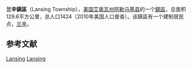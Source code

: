 {{noteTA
|G1=USState
}}
{{Infobox settlement
|official_name            = 兰辛鎮區
|native_name = Lansing Township
|settlement_type          = [[鎮區_(美国)|鎮區]]
|nickname                 = 
|motto                    =

<!-- Images -->
|image_skyline            = 
|imagesize                = 
|image_caption            = 
|image_flag               = 
|image_seal               =

<!-- Maps -->
|image_map                = Map highlighting Lansing Township, Allamakee County, Iowa.svg
|mapsize                  = 
|map_caption              = 
|image_map1               = 
|mapsize1                 = 
|map_caption1             =

<!-- Location -->
|coordinates_display      = inline,title
|coordinates_region       = US-IA
|subdivision_type         = 国家
|subdivision_name         = 美国
|subdivision_type1        = [[美国行政区划|州]]
|subdivision_name1        = 艾奥瓦州
|subdivision_type2        = [[艾奥瓦州行政区划|县]]
|subdivision_name2        = [[阿勒马基县|阿勒马基县]]

|area_footnotes           = 
|area_magnitude           = 
|area_total_km2           = 129.6
|area_land_km2            = 118.09
|area_water_km2           = 11.5
|unit_pref                = Imperial
|area_total_sq_mi         = 50.04
|area_land_sq_mi          = 45.6
|area_water_sq_mi         = 4.44

<!-- Population -->
|population_as_of         = 2010年
|population_footnotes     = 
|population_total         = 1424
|population_density_km2   = 12.1
|population_density_sq_mi = 31.2

|timezone                 = [[北美中部时区|北美中部时间(CST)]]
|utc_offset               = -6
|timezone_DST             = [[北美中部时区|北美中部夏令时间(CDT)]]
|utc_offset_DST           = -5
|elevation_footnotes      = {{GR|3}}
|elevation_m              = 315
|elevation_ft             = 1033
|latd                     = 43
|latm                     = 23
|lats                     = 11
|latNS                    = N
|longd                    = 091
|longm                    = 17
|longs                    = 56
|longEW                   = W

}}'''兰辛鎮區'''（Lansing Township），[[美国|美国]][[艾奥瓦州|艾奥瓦州]][[阿勒马基县|阿勒马基县]]的一个[[鎮區_(美国)|鎮區]]，总面积129.6平方公里，总人口1424（2010年美国人口普查）。该鎮區有一个建制居民点，[[兰辛_(艾奥瓦州)|兰辛]]。

==参考文献==
{{reflist}}

{{阿勒馬基縣 (艾奧瓦州)}}

[[Category:阿勒馬基縣鎮區_(艾奧瓦州)|Lansing]]
[[Category:艾奧瓦州鎮區|Lansing]]